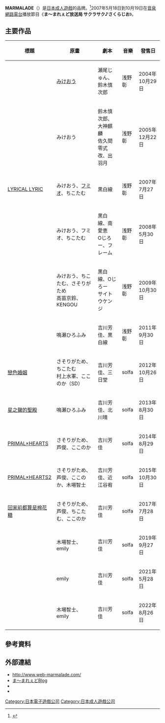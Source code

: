 {{美少女ゲームブランド
|ブランド名 =MARMALADE
|ジャンル =[[日本成人遊戲|成人遊戲]]
|企業名 =
|関連ブランド =
|審査 =[[電腦軟體倫理機構|電腦軟體倫理機構]]
|主要人物 =
|特記事項 =
|メインブランド =
|デビュー作 ={{lang|ja|こんねこ}}
|デビュー作発売日 =2004年10月29日
|最新作 ={{lang|ja|スタディ§ステディ2}}
|最新作発売日 =2022年8月26日
|最終作 =
|最終作発売日 =
|URL =http://www.web-marmalade.com/
|サイト名 =ま～まれぇど
}}
'''MARMALADE'''（{{lang|ja|ま～まれぇど}}）是[[日本成人遊戲|日本成人遊戲]]的品牌。<ref>{{cite web|title=ギャルゲーブランド現場訪問 ま～まれぇど編|url=http://www.galge.com/galge/nomember/sbp/toku/041020_marmalade/index.html|website=Galge.com|language=ja|date=2004-10-20|deadurl=yes|archiveurl=https://web.archive.org/web/20090401062633/http://www.galge.com/galge/nomember/sbp/toku/041020_marmalade/index.html|archivedate=2009-04-01|accessdate=2018-05-20}}</ref>2007年5月18日到10月19日在[[音泉|音泉]][[網路電台|網路電台]]播放節目《'''ま〜まれぇど放送局 サクラサク♪さくらじお'''》。

== 主要作品 ==
{| class="wikitable"
|-
! 標題 !! 原畫 !! 劇本 !! 音樂 !! 發售日
|-
| {{tsl|ja|こんねこ}} || [[みけおう|みけおう]] || 瀬尾じゅん、鈴木慎次郎 || 浅野彰 || 2004年10月29日
|-
| {{tsl|ja|みらろま}} || みけおう || 鈴木慎次郎、大神麒麟<br />佐久間零式改、出羽月 || 浅野彰 || 2005年12月22日
|-
| [[LYRICAL_LYRIC|LYRICAL LYRIC]] || みけおう、[[フミオ|フミオ]]、ちこたむ || 黒白線 || 浅野彰 || 2007年7月27日
|-
| {{tsl|ja|リリカルDS}} || みけおう、フミオ、ちこたむ ||  黒白線、南愛恵<br />Oじろー、フレーム|| 浅野彰 || 2008年5月30日
|-
| {{tsl|ja|キスと魔王と紅茶}} || みけおう、ちこたむ、さそりがため<br />高苗京鈴、KENGOU || 黒白線、Oじろー<br />サイトウケンジ || 浅野彰 || 2009年10月30日
|-
| {{tsl|ja|らぶ2Quad}} || 鳴瀬ひろふみ || 吉川芳佳、黒白線 || 浅野彰 || 2011年9月30日
|-
| [[戀色婚姻|戀色婚姻]] || さそりがため、ちこたむ<br />村上水軍、ここのか（SD） || 吉川芳佳、三日堂 || solfa || 2012年10月26日
|-
| [[星之聲的聖殿|星之聲的聖殿]] || 鳴瀬ひろふみ || 吉川芳佳、北川晴 || solfa || 2013年8月30日
|-
| [[PRIMAL×HEARTS|PRIMAL×HEARTS]] || さそりがため、芦俊、ここのか || 吉川芳佳 || solfa || 2014年8月29日
|-
| [[PRIMAL×HEARTS2|PRIMAL×HEARTS2]] || さそりがため、芦俊、ここのか、木場智士 || 吉川芳佳、近江谷宥 || solfa || 2015年10月30日
|-
| [[回家前都算是棉花糖|回家前都算是棉花糖]] || さそりがため、芦俊、ちこたむ、ここのか || 吉川芳佳 || solfa || 2017年7月28日
|-
| {{lang|ja|[[STUDY§STEADY|スタディ§ステディ]]}} || 木場智士、emily || 吉川芳佳 || solfa || 2019年9月27日
|-
| {{lang|ja|[[STUDY§STEADY|イチャ×2スタディ]]}} || emily || 吉川芳佳 || solfa || 2021年5月28日
|-
| {{lang|ja|スタディ§ステディ2}} || 木場智士、emily || 吉川芳佳 || solfa || 2022年8月26日
|}

== 參考資料 ==
{{reflist}}

== 外部連結 ==
* http://www.web-marmalade.com/ {{Wayback|url=http://www.web-marmalade.com/ |date=20080521131739 }}{{ja}}
* [http://web-marmalade.sakura.ne.jp/blog/ ま〜まれぇどBlog] {{Wayback|url=http://web-marmalade.sakura.ne.jp/blog/ |date=20201029015236 }}{{ja}}
* {{Twitter|web_marmalade|ま〜まれぇど}}{{ja}}
* {{YouTube user|webmarmalade}}{{ja}}

{{MARMALADE}}

{{DEFAULTSORT:Marmalade}}
[[Category:日本電子遊戲公司|Category:日本電子遊戲公司]]
[[Category:日本成人遊戲公司|Category:日本成人遊戲公司]]